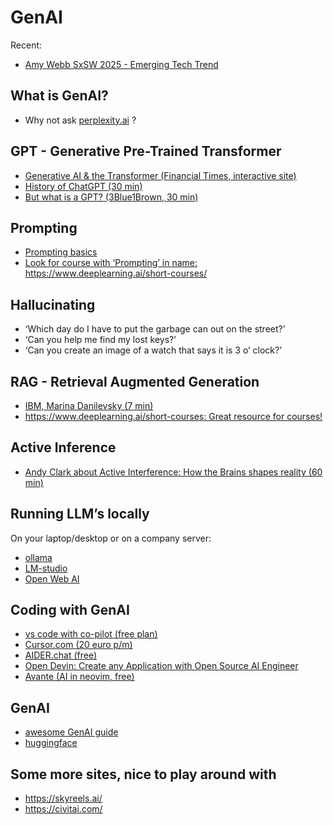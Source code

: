 # GenAI

Recent: 

- [Amy Webb SxSW 2025 - Emerging Tech Trend](https://www.youtube.com/watch?v=oT33_MrqyHo)

## What is GenAI?

- Why not ask [perplexity.ai](https://www.perplexity.ai/) ?

## GPT - Generative Pre-Trained Transformer

- [Generative AI & the Transformer (Financial Times, interactive site)](https://ig.ft.com/generative-ai/)
- [History of ChatGPT (30 min)](https://www.youtube.com/watch?v=OFS90-FX6pg)
- [But what is a GPT? (3Blue1Brown, 30 min)](https://www.youtube.com/watch?v=wjZofJX0v4M)

## Prompting

- [Prompting basics](https://www.promptingguide.ai/introduction/basics)
- [Look for course with 'Prompting' in name: https://www.deeplearning.ai/short-courses/](https://www.deeplearning.ai/short-courses/)

## Hallucinating 



- 'Which day do I have to put the garbage can out on the street?'
- 'Can you help me find my lost keys?'
- 'Can you create an image of a watch that says it is 3 o' clock?'


## RAG - Retrieval Augmented Generation

- [IBM, Marina Danilevsky (7 min)](https://www.youtube.com/watch?v=T-D1OfcDW1M)
- [https://www.deeplearning.ai/short-courses: Great resource for courses!](https://www.deeplearning.ai/short-courses/)

## Active Inference

- [Andy Clark about Active Interference: How the Brains shapes reality (60 min)](https://www.youtube.com/watch?v=A1Ghrd7NBtk)

## Running LLM's locally

On your laptop/desktop or on a company server: 

- [ollama](https://ollama.com/)
- [LM-studio](https://lmstudio.ai/)
- [Open Web AI](https://docs.openwebui.com/)

## Coding with GenAI

- [vs code with co-pilot (free plan)](https://code.visualstudio.com/docs/copilot/overview)
- [Cursor.com (20 euro p/m)](https://cursor.com)
- [AIDER.chat (free)](https://aider.chat/)
- [Open Devin: Create any Application with Open Source AI Engineer](https://www.youtube.com/watch?v=3-q5GzRNEe0)
- [Avante (AI in neovim, free)](https://nithinbekal.com/posts/avante-nvim/)

## GenAI

- [awesome GenAI guide](https://github.com/aishwaryanr/awesome-generative-ai-guide)
- [huggingface](https://huggingface.co/)

## Some more sites, nice to play around with

- [https://skyreels.ai/](https://skyreels.ai/)
- [https://civitai.com/](https://civitai.com/)
